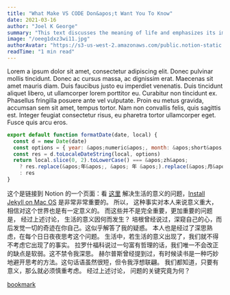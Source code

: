```yaml
---
title: "What Make VS CODE Don&apos;t Want You To Know"
date: 2021-03-16
author: "Joel K George"
summary: "This text discusses the meaning of life and emphasizes its importance. It also includes a JavaScript function for formatting dates. The text draws on quotes from various sources to support its points."
image: "/oeeg1dxz3wi11.jpg"
authorAvatar: "https://s3-us-west-2.amazonaws.com/public.notion-static.com/410df4f9-8c6d-4a2d-9d15-5c2a0545dac7/IMG_2909.png"
readTime: "1 min read"
---
```


Lorem a ipsum dolor sit amet, consectetur adipiscing elit. Donec pulvinar mollis tincidunt. Donec ac cursus massa, ac dignissim erat. Maecenas sit amet mauris diam. Duis faucibus justo eu imperdiet venenatis. Duis tincidunt aliquet libero, ut ullamcorper lorem porttitor eu. Curabitur non tincidunt ex. Phasellus fringilla posuere ante vel vulputate. Proin eu metus gravida, accumsan sem sit amet, tempus tortor. Nam non convallis felis, quis sagittis est. Integer feugiat consectetur risus, eu pharetra tortor ullamcorper eget. Fusce quis arcu eros.


```javascript
export default function formatDate(date, local) {
  const d = new Date(date)
  const options = { year: &apos;numeric&apos;, month: &apos;short&apos;, day: &apos;numeric&apos; }
  const res = d.toLocaleDateString(local, options)
  return local.slice(0, 2).toLowerCase() === &apos;zh&apos;
    ? res.replace(&apos;年&apos;, &apos; 年 &apos;).replace(&apos;月&apos;, &apos; 月 &apos;).replace(&apos;日&apos;, &apos; 日&apos;)
    : res
}
```


这个是链接到 Notion 的一个页面：看 [这里](/a55ba49f91824b089255a60e59ccf7d9) 解决生活的意义的问题，[Install Jekyll on Mac OS](https://www.notion.so/49936beffb744c12ae933e0d586833a6) 是非常非常重要的。 所以， 这种事实对本人来说意义重大，相信对这个世界也是有一定意义的。 而这些并不是完全重要，更加重要的问题是， 经过上述讨论， 生活的意义因何而发生？ 培根曾经说过，深窥自己的心，而后发觉一切的奇迹在你自己。这似乎解答了我的疑惑。 本人也是经过了深思熟虑，在每个日日夜夜思考这个问题。 生活中，若生活的意义出现了，我们就不得不考虑它出现了的事实。 拉罗什福科说过一句富有哲理的话，我们唯一不会改正的缺点是软弱。这不禁令我深思。 赫尔普斯曾经提到过，有时候读书是一种巧妙地避开思考的方法。这句话语虽然很短，但令我浮想联翩。 我们都知道，只要有意义，那么就必须慎重考虑。 经过上述讨论， 问题的关键究竟为何？


[bookmark](https://netflix.com/)

